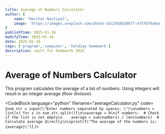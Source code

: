 ```yaml
---
title: Average of Numbers Calculator
author: {
    name: "Harihar Nautiyal",
    image: 'https://images.unsplash.com/photo-1612916628677-475f676a6adf'
}
publishTime: 2025-01-16
modifyTime: 2025-01-16
date: 2025-01-16
tags: ['program','computer', 'holdiay homework']
description: vault for homework 2025
---
```


# Average of Numbers Calculator

This program calculates the average of a list of numbers. Using integers will result in an integer average (floor division).

<CodeBlock
language="python"
filename="averageCalculator.py"
code={`num_str = input(\"Enter numbers separated by spaces: \")\nnumbers = [int(x) for x in num_str.split()]\n\naverage = 0\nif numbers:  # Check if the list is not empty\n    average = sum(numbers) / len(numbers)  # Calculate average directly\n\nprint(f\"The average of the numbers is: {average}\")`}
/>